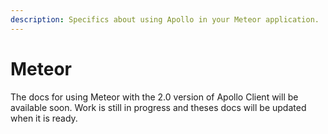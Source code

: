 ```yaml
---
description: Specifics about using Apollo in your Meteor application.
---
```



# Meteor

<Callout>
  The docs for using Meteor with the 2.0 version of Apollo Client will be available soon. Work is
  still in progress and theses docs will be updated when it is ready.
</Callout>
